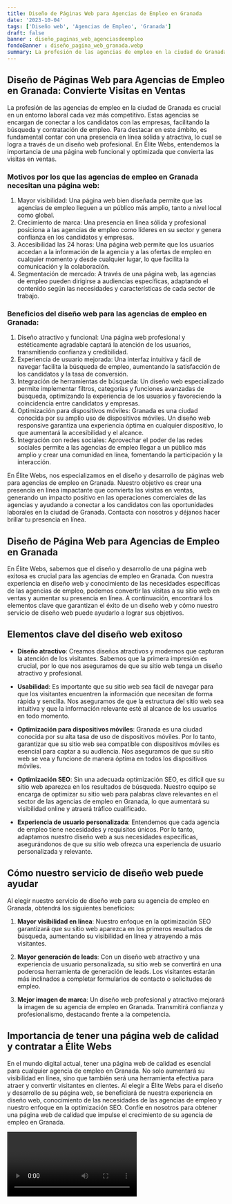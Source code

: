 ```yaml
---
title: Diseño de Páginas Web para Agencias de Empleo en Granada
date: '2023-10-04'
tags: ['Diseño web', 'Agencias de Empleo', 'Granada']
draft: false
banner : diseño_paginas_web_agenciasdeempleo
fondoBanner : diseño_pagina_web_granada.webp
summary: La profesión de las agencias de empleo en la ciudad de Granada es crucial en un entorno laboral cada vez más competitivo. Estas agencias se encargan de conectar a los candidatos con las empresas, facilitando la búsqueda y contratación de empleo. Para destacar en este ámbito, es fundamental contar con una presencia en línea sólida y atractiva, lo cual se logra a través de un diseño web profesional. En Élite Webs, entendemos la importancia de una página web funcional y optimizada que convierta las visitas en ventas.
---
```


## Diseño de Páginas Web para Agencias de Empleo en Granada: Convierte Visitas en Ventas

La profesión de las agencias de empleo en la ciudad de Granada es crucial en un entorno laboral cada vez más competitivo. Estas agencias se encargan de conectar a los candidatos con las empresas, facilitando la búsqueda y contratación de empleo. Para destacar en este ámbito, es fundamental contar con una presencia en línea sólida y atractiva, lo cual se logra a través de un diseño web profesional. En Élite Webs, entendemos la importancia de una página web funcional y optimizada que convierta las visitas en ventas.

### Motivos por los que las agencias de empleo en Granada necesitan una página web:

1. Mayor visibilidad: Una página web bien diseñada permite que las agencias de empleo lleguen a un público más amplio, tanto a nivel local como global.
2. Crecimiento de marca: Una presencia en línea sólida y profesional posiciona a las agencias de empleo como líderes en su sector y genera confianza en los candidatos y empresas.
3. Accesibilidad las 24 horas: Una página web permite que los usuarios accedan a la información de la agencia y a las ofertas de empleo en cualquier momento y desde cualquier lugar, lo que facilita la comunicación y la colaboración.
4. Segmentación de mercado: A través de una página web, las agencias de empleo pueden dirigirse a audiencias específicas, adaptando el contenido según las necesidades y características de cada sector de trabajo.

### Beneficios del diseño web para las agencias de empleo en Granada:

1. Diseño atractivo y funcional: Una página web profesional y estéticamente agradable captará la atención de los usuarios, transmitiendo confianza y credibilidad.
2. Experiencia de usuario mejorada: Una interfaz intuitiva y fácil de navegar facilita la búsqueda de empleo, aumentando la satisfacción de los candidatos y la tasa de conversión.
3. Integración de herramientas de búsqueda: Un diseño web especializado permite implementar filtros, categorías y funciones avanzadas de búsqueda, optimizando la experiencia de los usuarios y favoreciendo la coincidencia entre candidatos y empresas.
4. Optimización para dispositivos móviles: Granada es una ciudad conocida por su amplio uso de dispositivos móviles. Un diseño web responsive garantiza una experiencia óptima en cualquier dispositivo, lo que aumentará la accesibilidad y el alcance.
5. Integración con redes sociales: Aprovechar el poder de las redes sociales permite a las agencias de empleo llegar a un público más amplio y crear una comunidad en línea, fomentando la participación y la interacción.

En Élite Webs, nos especializamos en el diseño y desarrollo de páginas web para agencias de empleo en Granada. Nuestro objetivo es crear una presencia en línea impactante que convierta las visitas en ventas, generando un impacto positivo en las operaciones comerciales de las agencias y ayudando a conectar a los candidatos con las oportunidades laborales en la ciudad de Granada. Contacta con nosotros y déjanos hacer brillar tu presencia en línea.

<GifSeo />

<Cta />

## Diseño de Página Web para Agencias de Empleo en Granada

En Élite Webs, sabemos que el diseño y desarrollo de una página web exitosa es crucial para las agencias de empleo en Granada. Con nuestra experiencia en diseño web y conocimiento de las necesidades específicas de las agencias de empleo, podemos convertir las visitas a su sitio web en ventas y aumentar su presencia en línea. A continuación, encontrará los elementos clave que garantizan el éxito de un diseño web y cómo nuestro servicio de diseño web puede ayudarlo a lograr sus objetivos.

## Elementos clave del diseño web exitoso

- **Diseño atractivo**: Creamos diseños atractivos y modernos que capturan la atención de los visitantes. Sabemos que la primera impresión es crucial, por lo que nos aseguramos de que su sitio web tenga un diseño atractivo y profesional.

- **Usabilidad**: Es importante que su sitio web sea fácil de navegar para que los visitantes encuentren la información que necesitan de forma rápida y sencilla. Nos aseguramos de que la estructura del sitio web sea intuitiva y que la información relevante esté al alcance de los usuarios en todo momento.

- **Optimización para dispositivos móviles**: Granada es una ciudad conocida por su alta tasa de uso de dispositivos móviles. Por lo tanto, garantizar que su sitio web sea compatible con dispositivos móviles es esencial para captar a su audiencia. Nos aseguramos de que su sitio web se vea y funcione de manera óptima en todos los dispositivos móviles.

- **Optimización SEO**: Sin una adecuada optimización SEO, es difícil que su sitio web aparezca en los resultados de búsqueda. Nuestro equipo se encarga de optimizar su sitio web para palabras clave relevantes en el sector de las agencias de empleo en Granada, lo que aumentará su visibilidad online y atraerá tráfico cualificado.

- **Experiencia de usuario personalizada**: Entendemos que cada agencia de empleo tiene necesidades y requisitos únicos. Por lo tanto, adaptamos nuestro diseño web a sus necesidades específicas, asegurándonos de que su sitio web ofrezca una experiencia de usuario personalizada y relevante.

## Cómo nuestro servicio de diseño web puede ayudar

Al elegir nuestro servicio de diseño web para su agencia de empleo en Granada, obtendrá los siguientes beneficios:

1. **Mayor visibilidad en línea**: Nuestro enfoque en la optimización SEO garantizará que su sitio web aparezca en los primeros resultados de búsqueda, aumentando su visibilidad en línea y atrayendo a más visitantes.

2. **Mayor generación de leads**: Con un diseño web atractivo y una experiencia de usuario personalizada, su sitio web se convertirá en una poderosa herramienta de generación de leads. Los visitantes estarán más inclinados a completar formularios de contacto o solicitudes de empleo.

3. **Mejor imagen de marca**: Un diseño web profesional y atractivo mejorará la imagen de su agencia de empleo en Granada. Transmitirá confianza y profesionalismo, destacando frente a la competencia.

## Importancia de tener una página web de calidad y contratar a Élite Webs

En el mundo digital actual, tener una página web de calidad es esencial para cualquier agencia de empleo en Granada. No solo aumentará su visibilidad en línea, sino que también será una herramienta efectiva para atraer y convertir visitantes en clientes. Al elegir a Élite Webs para el diseño y desarrollo de su página web, se beneficiará de nuestra experiencia en diseño web, conocimiento de las necesidades de las agencias de empleo y nuestro enfoque en la optimización SEO. Confíe en nosotros para obtener una página web de calidad que impulse el crecimiento de su agencia de empleo en Granada.

<Video />

<CtaBot job='Agencias de Empleo' city='Granada'/>

<Gmaps query='Granada+españa+maps' />